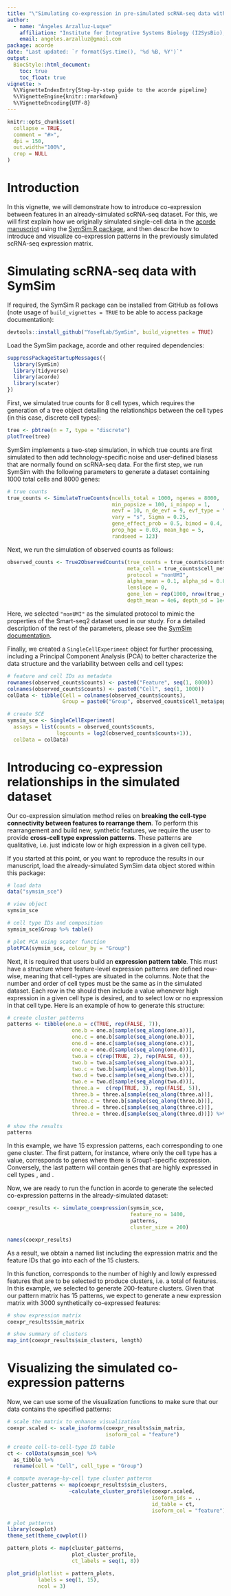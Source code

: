 ```yaml
---
title: "\"Simulating co-expression in pre-simulated scRNA-seq data with acorde\""
author: 
  - name: "Ángeles Arzalluz-Luque"
    affiliation: "Institute for Integrative Systems Biology (I2SysBio), Valencia, Spain"
    email: angeles.arzalluz@gmail.com
package: acorde
date: "Last updated: `r format(Sys.time(), '%d %B, %Y')`"
output: 
  BiocStyle::html_document:
    toc: true
    toc_float: true
vignette: >
  %\VignetteIndexEntry{Step-by-step guide to the acorde pipeline}
  %\VignetteEngine{knitr::rmarkdown}
  %\VignetteEncoding{UTF-8}
---
```


```r
knitr::opts_chunk$set(
  collapse = TRUE,
  comment = "#>",
  dpi = 150, 
  out.width="100%",
  crop = NULL
)
```

# Introduction

In this vignette, we will demonstrate how to introduce co-expression between
features in an already-simulated scRNA-seq dataset. For this, we will first
explain how we originally simulated single-cell data in the [acorde manuscript](https://www.nature.com/articles/s41467-022-29497-w) using the 
[SymSim R package](https://github.com/YosefLab/SymSim), and then describe how 
to introduce and visualize co-expression patterns in the previously simulated
scRNA-seq expression matrix.

# Simulating scRNA-seq data with SymSim

If required, the SymSim R package can be installed
from GitHub as follows (note usage of `build_vignettes = TRUE` to be able to 
access package documentation):

```r
devtools::install_github("YosefLab/SymSim", build_vignettes = TRUE)

```

Load the SymSim package, acorde and other required dependencies:

```r
suppressPackageStartupMessages({
  library(SymSim)
  library(tidyverse)
  library(acorde)
  library(scater)
})
```

First, we simulated true counts for 8 cell types, which requires the generation 
of a tree object detailing the relationships between the cell types (in this case, 
discrete cell types):

```r
tree <- pbtree(n = 7, type = "discrete")
plotTree(tree)
```
SymSim implements a two-step simulation, in which true counts are first simulated
to then add technology-specific noise and user-defined biasess that are normally
found on scRNA-seq data. For the first step, we run SymSim with the following 
parameters to generate a dataset containing 1000 total cells and 8000 genes:

```r
# true counts
true_counts <- SimulateTrueCounts(ncells_total = 1000, ngenes = 8000, 
                                  min_popsize = 100, i_minpop = 1, 
                                  nevf = 10, n_de_evf = 9, evf_type = "discrete", phyla = tree,
                                  vary = "s", Sigma = 0.25,
                                  gene_effect_prob = 0.5, bimod = 0.4, 
                                  prop_hge = 0.03, mean_hge = 5,
                                  randseed = 123)
```

Next, we run the simulation of observed counts as follows:

```r
observed_counts <- True2ObservedCounts(true_counts = true_counts$counts, 
                                       meta_cell = true_counts$cell_meta,
                                       protocol = "nonUMI", 
                                       alpha_mean = 0.1, alpha_sd = 0.005, 
                                       lenslope = 0, 
                                       gene_len = rep(1000, nrow(true_counts$counts)), 
                                       depth_mean = 4e6, depth_sd = 1e4)
```

Here, we selected `"nonUMI"` as the simulated protocol to mimic the properties
of the Smart-seq2 dataset used in our study. For a detailed description of the 
rest of the parameters, please see the [SymSim documentation](https://github.com/YosefLab/SymSim).

Finally, we created a `SingleCellExperiment` object for further processing, including
a Principal Component Analysis (PCA) to better characterize the data structure and the
variability between cells and cell types:

```r
# feature and cell IDs as metadata
rownames(observed_counts$counts) <- paste0("Feature", seq(1, 8000))
colnames(observed_counts$counts) <- paste0("Cell", seq(1, 1000))
colData <- tibble(Cell = colnames(observed_counts$counts), 
                  Group = paste0("Group", observed_counts$cell_meta$pop))

# create SCE
symsim_sce <- SingleCellExperiment(
  assays = list(counts = observed_counts$counts, 
                logcounts = log2(observed_counts$counts+1)),
  colData = colData)
```


# Introducing co-expression relationships in the simulated dataset

Our co-expression simulation method relies on 
**breaking the cell-type connectivity between features to rearrange them**. 
To perform this rearrangement and build new, synthetic features, we require 
the user to provide **cross-cell type expression patterns**. 
These patterns are qualitative, i.e. just indicate low or 
high expression in a given cell type.

If you started at this point, or you want to reproduce the results in our manuscript, 
load the already-simulated SymSim data object stored within this package:

```r
# load data
data("symsim_sce")

# view object
symsim_sce

# cell type IDs and composition
symsim_sce$Group %>% table()

# plot PCA using scater function
plotPCA(symsim_sce, colour_by = "Group")
```

Next, it is required that users build an **expression pattern table**. This
must have a structure where feature-level expression patterns are defined row-wise,
meaning that cell-types are situated in the columns. Note that the number and order
of cell types must be the same as in the simulated dataset. Each row in the 
\code{dataframe} should then include a \code{TRUE} value whenever high expression 
in a given cell type is desired, and \code{FALSE} to select low or no expression 
in that cell type. Here is an example of how to generate this structure:

```r
# create cluster patterns
patterns <- tibble(one.a = c(TRUE, rep(FALSE, 7)),
                     one.b = one.a[sample(seq_along(one.a))],
                     one.c = one.b[sample(seq_along(one.b))],
                     one.d = one.c[sample(seq_along(one.c))],
                     one.e = one.d[sample(seq_along(one.d))],
                     two.a = c(rep(TRUE, 2), rep(FALSE, 6)),
                     two.b = two.a[sample(seq_along(two.a))],
                     two.c = two.b[sample(seq_along(two.b))],
                     two.d = two.c[sample(seq_along(two.c))],
                     two.e = two.d[sample(seq_along(two.d))],
                     three.a =  c(rep(TRUE, 3), rep(FALSE, 5)),
                     three.b = three.a[sample(seq_along(three.a))],
                     three.c = three.b[sample(seq_along(three.b))],
                     three.d = three.c[sample(seq_along(three.c))],
                     three.e = three.d[sample(seq_along(three.d))]) %>% t %>% as_tibble()

# show the results
patterns
```

In this example, we have 15 expression patterns, each corresponding to one 
gene cluster. The first pattern, for instance, where only the \code{Group1}
cell type has a \code{TRUE} value, corresponds to genes where there is Group1-specific
expression. Conversely, the last pattern will contain genes that are highly expressed
in cell types \code{Group3}, \code{Group6} and \code{Group8}.

Now, we are ready to run the \code{simulate_coexpression} function in acorde
to generate the selected co-expression patterns in the already-simulated dataset:

```r
coexpr_results <- simulate_coexpression(symsim_sce,
                                        feature_no = 1400, 
                                        patterns, 
                                        cluster_size = 200)

names(coexpr_results)
```

As a result, we obtain a named list including the expression matrix and the 
feature IDs that go into each of the 15 clusters.

In this function, \code{feature_no} corresponds to the number of highly and lowly 
expressed features that are to be selected to produce clusters, i.e. a total of 
\code{feature_no * 2} features. In this example, we selected to generate 200-feature
clusters. Given that our pattern matrix has 15 patterns, we expect to generate a
new expression matrix with 3000 synthetically co-expressed features:

```r
# show expression matrix
coexpr_results$sim_matrix

# show summary of clusters
map_int(coexpr_results$sim_clusters, length)
```


# Visualizing the simulated co-expression patterns

Now, we can use some of the \code{acorde} visualization functions to make sure
that our data contains the specified patterns:

```r
# scale the matrix to enhance visualization
coexpr.scaled <- scale_isoforms(coexpr_results$sim_matrix, 
                                isoform_col = "feature")

# create cell-to-cell-type ID table
ct <- colData(symsim_sce) %>% 
  as_tibble %>%
  rename(cell = "Cell", cell_type = "Group")

# compute average-by-cell type cluster patterns
cluster_patterns <- map(coexpr_results$sim_clusters,
                    ~calculate_cluster_profile(coexpr.scaled,
                                               isoform_ids = .,
                                               id_table = ct,
                                               isoform_col = "feature"))

# plot patterns
library(cowplot)
theme_set(theme_cowplot())

pattern_plots <- map(cluster_patterns,
                     plot_cluster_profile,
                     ct_labels = seq(1, 8))

plot_grid(plotlist = pattern_plots, 
          labels = seq(1, 15), 
          ncol = 3)


```

